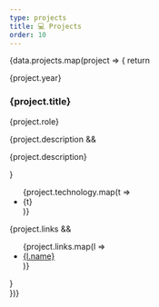 ```yaml
---
type: projects
title: 💻 Projects
order: 10
---
```




<div>{data.projects.map(project => {
    return <div key={project.title}>
    <p>{project.year}</p>
    <h3>{project.title}</h3>
    <p>{project.role}</p>
    {project.description && <p>{project.description}</p>}
    <ul>
        {project.technology.map(t => <li key={t}>{t}</li>)}
    </ul>
    {project.links && <ul>
        {project.links.map(l => <li key={l.name}><a href={l.url}>{l.name}</a></li>)}
    </ul>}
    </div>
})}</div>